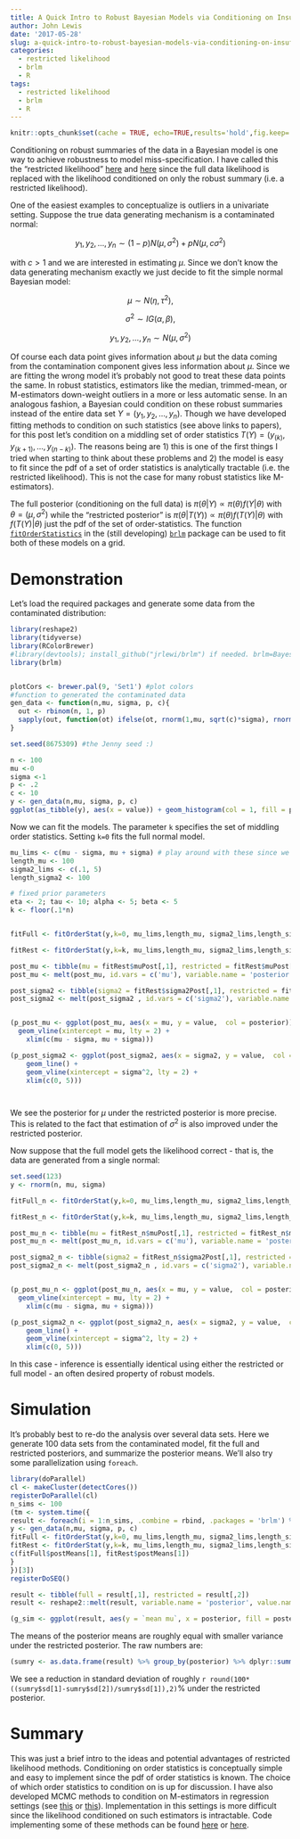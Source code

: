 ```yaml
---
title: A Quick Intro to Robust Bayesian Models via Conditioning on Insufficient Statistics
author: John Lewis
date: '2017-05-28'
slug: a-quick-intro-to-robust-bayesian-models-via-conditioning-on-insufficient-statistics
categories:
  - restricted likelihood
  - brlm
  - R
tags:
  - restricted likelihood
  - brlm
  - R
---
```



```r
knitr::opts_chunk$set(cache = TRUE, echo=TRUE,results='hold',fig.keep='all')
```

Conditioning on robust summaries of the data in a Bayesian model is one way to achieve robustness to model miss-specification. I have called this the "restricted likelihood" [here](http://www.stat.osu.edu/~yklee/mss/tr878.pdf) and [here](https://etd.ohiolink.edu/!etd.send_file?accession=osu1407505392&disposition=inline) since the full data likelihood is replaced with the likelihood conditioned on only the robust summary (i.e. a restricted likelihood). 

One of the easiest examples to conceptualize is outliers in a univariate setting. Suppose the true data generating mechanism is a contaminated normal:

$$y_1, y_2, \dots, y_n \sim (1-p)N(\mu, \sigma^2) + pN(\mu, c\sigma^2)$$

with $c>1$ and we are interested in estimating $\mu$. Since we don't know the data generating mechanism exactly we just decide to fit the simple normal Bayesian model:

$$\mu \sim N(\eta, \tau^2),$$ 

$$\sigma^2\sim IG(\alpha, \beta),$$ 

$$y_1, y_2, \dots, y_n \sim N(\mu, \sigma^2)$$

Of course each data point gives information about $\mu$ but the data coming from the contamination component gives less information about $\mu$. Since we are fitting the wrong model it's probably not good to treat these data points the same. In robust statistics, estimators like the median, trimmed-mean, or  M-estimators down-weight outliers in a more or less automatic sense. In an analogous fashion, a Bayesian could condition on these robust summaries instead of the entire data set $Y=(y_1, y_2, \dots, y_n)$. Though we have developed fitting methods to condition on such statistics (see above links to papers), for this post let's condition on a middling set of order statistics $T(Y)=(y_{(k)},y_{(k+1)},\dots, y_{(n-k)})$. The reasons being are 1) this is one of the first things I tried when starting to think about these problems  and 2) the model is easy to fit since the pdf of a set of order statistics is analytically tractable (i.e. the restricted likelihood). This is not the case for many robust statistics like M-estimators).

The full posterior (conditioning on the full data) is $\pi(\theta|Y)\propto \pi(\theta)f(Y|\theta)$ with $\theta = (\mu, \sigma^2)$ while the "restricted posterior" is $\pi(\theta|T(Y))\propto \pi(\theta)f(T(Y)|\theta)$ with $f(T(Y)|\theta)$ just the pdf of the set of order-statistics. The function [`fitOrderStatistics`](https://github.com/jrlewi/brlm/blob/master/R/fitOrderStat.R) in the (still developing) [`brlm`](https://github.com/jrlewi/brlm) package can be used to fit both of these models on a grid.


# Demonstration 
Let's load the required packages and generate some data from the contaminated distribution:

```r
library(reshape2)
library(tidyverse)
library(RColorBrewer)
#library(devtools); install_github("jrlewi/brlm") if needed. brlm=Bayesian Restricted Likelihood Methods.
library(brlm)


plotCors <- brewer.pal(9, 'Set1') #plot colors
#function to generated the contaminated data
gen_data <- function(n,mu, sigma, p, c){
  out <- rbinom(n, 1, p)
  sapply(out, function(ot) ifelse(ot, rnorm(1,mu, sqrt(c)*sigma), rnorm(1,mu, sigma)))
}

set.seed(8675309) #the Jenny seed :)

n <- 100
mu <-0
sigma <-1
p <- .2
c <- 10
y <- gen_data(n,mu, sigma, p, c)
ggplot(as_tibble(y), aes(x = value)) + geom_histogram(col = 1, fill = plotCors[2])
```

Now we can fit the models. The parameter `k` specifies the set of middling order statistics. Setting `k=0` fits the full normal model. 

```r
mu_lims <- c(mu - sigma, mu + sigma) # play around with these since we are fitting on a grid. Just need to make sure grid covers support of non-zero posterior mass - MCMC would avoid this :) 
length_mu <- 100
sigma2_lims <- c(.1, 5)
length_sigma2 <- 100

# fixed prior parameters
eta <- 2; tau <- 10; alpha <- 5; beta <- 5
k <- floor(.1*n)


fitFull <- fitOrderStat(y,k=0, mu_lims,length_mu, sigma2_lims,length_sigma2, eta, tau, alpha, beta)

fitRest <- fitOrderStat(y,k=k, mu_lims,length_mu, sigma2_lims,length_sigma2, eta, tau, alpha, beta)

post_mu <- tibble(mu = fitRest$muPost[,1], restricted = fitRest$muPost[, 2], full = fitFull$muPost[,2])
post_mu <- melt(post_mu, id.vars = c('mu'), variable.name = 'posterior')

post_sigma2 <- tibble(sigma2 = fitRest$sigma2Post[,1], restricted = fitRest$sigma2Post[, 2], full = fitFull$sigma2Post[,2])
post_sigma2 <- melt(post_sigma2 , id.vars = c('sigma2'), variable.name = 'posterior')


(p_post_mu <- ggplot(post_mu, aes(x = mu, y = value,  col = posterior)) + geom_line() +
  geom_vline(xintercept = mu, lty = 2) +
    xlim(c(mu - sigma, mu + sigma)))

(p_post_sigma2 <- ggplot(post_sigma2, aes(x = sigma2, y = value,  col = posterior)) + 
    geom_line() +
    geom_vline(xintercept = sigma^2, lty = 2) +
    xlim(c(0, 5)))




```

We see the posterior for $\mu$ under the restricted posterior is more precise. This is related to the fact that estimation of $\sigma^2$ is also improved under the restricted posterior. 

Now suppose that the full model gets the likelihood correct - that is, the data are generated from a single normal:


```r

set.seed(123)
y <- rnorm(n, mu, sigma)

fitFull_n <- fitOrderStat(y,k=0, mu_lims,length_mu, sigma2_lims,length_sigma2, eta, tau, alpha, beta)

fitRest_n <- fitOrderStat(y,k=k, mu_lims,length_mu, sigma2_lims,length_sigma2, eta, tau, alpha, beta)

post_mu_n <- tibble(mu = fitRest_n$muPost[,1], restricted = fitRest_n$muPost[, 2], full = fitFull_n$muPost[,2])
post_mu_n <- melt(post_mu_n, id.vars = c('mu'), variable.name = 'posterior')

post_sigma2_n <- tibble(sigma2 = fitRest_n$sigma2Post[,1], restricted = fitRest_n$sigma2Post[, 2], full = fitFull_n$sigma2Post[,2])
post_sigma2_n <- melt(post_sigma2_n , id.vars = c('sigma2'), variable.name = 'posterior')


(p_post_mu_n <- ggplot(post_mu_n, aes(x = mu, y = value,  col = posterior)) + geom_line() +
  geom_vline(xintercept = mu, lty = 2) +
    xlim(c(mu - sigma, mu + sigma)))

(p_post_sigma2_n <- ggplot(post_sigma2_n, aes(x = sigma2, y = value,  col = posterior)) + 
    geom_line() +
    geom_vline(xintercept = sigma^2, lty = 2) +
    xlim(c(0, 5)))

```

In this case - inference is essentially identical using either the restricted or full model - an often desired property of robust models.

# Simulation

It's probably best to re-do the analysis over several data sets. Here we generate 100 data sets from the contaminated model, fit the full and restricted posteriors, and summarize the posterior means. We'll also try some parallelization using `foreach`.

```r
library(doParallel)
cl <- makeCluster(detectCores())
registerDoParallel(cl)
n_sims <- 100
(tm <- system.time({
result <- foreach(i = 1:n_sims, .combine = rbind, .packages = 'brlm') %dopar% {
y <- gen_data(n,mu, sigma, p, c)
fitFull <- fitOrderStat(y,k=0, mu_lims,length_mu, sigma2_lims,length_sigma2, eta, tau, alpha, beta)
fitRest <- fitOrderStat(y,k=k, mu_lims,length_mu, sigma2_lims,length_sigma2, eta, tau, alpha, beta)  
c(fitFull$postMeans[1], fitRest$postMeans[1])
}
})[3])
registerDoSEQ()

result <- tibble(full = result[,1], restricted = result[,2])
result <- reshape2::melt(result, variable.name = 'posterior', value.name = 'mean mu')

(g_sim <- ggplot(result, aes(y = `mean mu`, x = posterior, fill = posterior)) + geom_boxplot())

```

The means of the posterior means are roughly equal with smaller variance under the restricted posterior. The raw numbers are:

```r
(sumry <- as.data.frame(result) %>% group_by(posterior) %>% dplyr::summarise(mean = mean(`mean mu`), sd=sd(`mean mu`)))

```

We see a reduction in standard deviation of roughly `r round(100*((sumry$sd[1]-sumry$sd[2])/sumry$sd[1]),2)`$\%$ under the restricted posterior.

# Summary 

This was just a brief intro to the ideas and potential advantages of restricted likelihood methods. Conditioning on order statistics is conceptually simple and easy to implement since the pdf of order statistics  is known. The choice of which order statistics to condition on is up for discussion. I have also developed MCMC methods to condition on M-estimators in regression settings (see [this](http://www.stat.osu.edu/~yklee/mss/tr878.pdf) or [this](https://etd.ohiolink.edu/!etd.send_file?accession=osu1407505392&disposition=inline)). Implementation in this settings is more difficult since the likelihood conditioned on such estimators is intractable. Code implementing some of these methods can be found [here](https://github.com/jrlewi/brlm) or [here](https://github.com/jrlewi/brlmPaperCode).




